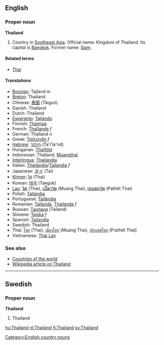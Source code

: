 ==English==
===Proper noun===
'''Thailand'''
# Country in [[Southeast Asia]]. Official name: Kingdom of Thailand. Its capital is [[Bangkok]].  Former name: [[Siam]].

====Related terms====
*[[Thai]]

====Translations====
*[[Bosnian]]: Tajland ''m''
*[[Breton]]: Thailand
*Chinese: [[泰国]] (Tàiguó)
*Danish: Thailand
*Dutch: Thailand
*[[Esperanto]]: [[Tajlando]]
*Finnish: [[Thaimaa]]
*French: [[Thaïlande]] ''f''
*German: Thailand ''n''
*Greek: [[Ταϊλάνδη]] ''f''
*[[Hebrew]]: [[תילנד]] (Ta'i'la'nd)
*Hungarian: [[Thaiföld]]
*Indonesian: Thailand, [[Muangthai]]
*[[Interlingua]]: [[Thailandia]]
*Italian: [[Thailandia]]/[[Tailandia]] ''f''
*Japanese: [[タイ]] (Tai)
*[[Khmer]]: [[ថៃ]] (Thai)
*Korean: [[태국]] (Taeguk)
*[[Lao]]: [[ໄທ]] (Thai), [[ເມືອງໄທ]] (Muang Thai), [[ປະເທດໄທ]] (Pathēt Thai)
*Polish: [[Tajlandia]]
*Portuguese: [[Tailândia]]
*Romanian: [[Tailanda]], [[Thailanda]] ''f''
*Russian: [[Таиланд]] (Tailand)
*Slovene: [[Tajska]] ''f''
*Spanish: [[Tailandia]]
*Swedish: Thailand
*Thai: [[ไทย]] (Thai), [[เมืองไทย]] (Muang Thai), [[ประเทศไทย]] (Prathēt Thai)
*Vietnamese: [[Thái Lan]]

===See also===
*[[Countries of the world]]
*[[w:Thailand|Wikipedia article on Thailand]]

----
==Swedish==
===Proper noun===
'''Thailand'''
# Thailand

[[Category:English country nouns]]

[[hu:Thailand]]
[[nl:Thailand]]
[[fi:Thailand]]
[[sv:Thailand]]